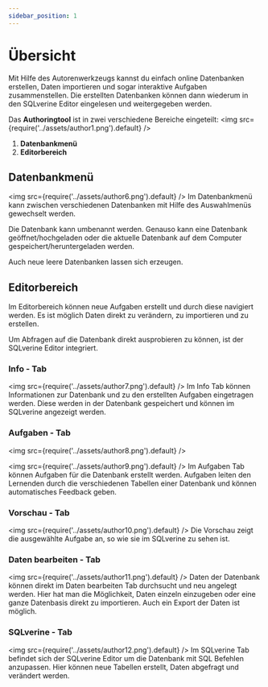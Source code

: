```yaml
---
sidebar_position: 1
---
```


# Übersicht
Mit Hilfe des Autorenwerkzeugs kannst du einfach online Datenbanken erstellen, Daten importieren und sogar interaktive Aufgaben zusammenstellen. Die erstellten Datenbanken können dann wiederum in den SQLverine Editor eingelesen und weitergegeben werden.

Das **Authoringtool** ist in zwei verschiedene Bereiche eingeteilt:
<img
  src={require('../assets/author1.png').default} 
/>

1. **Datenbankmenü**
2. **Editorbereich**

## Datenbankmenü
<img
  src={require('../assets/author6.png').default} 
/>
Im Datenbankmenü kann zwischen verschiedenen Datenbanken mit Hilfe des Auswahlmenüs gewechselt werden.

Die Datenbank kann umbenannt werden. Genauso kann eine Datenbank geöffnet/hochgeladen oder die aktuelle Datenbank auf dem Computer gespeichert/heruntergeladen werden.

Auch neue leere Datenbanken lassen sich erzeugen.

## Editorbereich
Im Editorbereich können neue Aufgaben erstellt und durch diese navigiert werden. Es ist möglich Daten direkt zu verändern, zu importieren und zu erstellen.

Um Abfragen auf die Datenbank direkt ausprobieren zu können, ist der SQLverine Editor integriert.

### Info - Tab
<img
  src={require('../assets/author7.png').default} 
/>
Im Info Tab können Informationen zur Datenbank und zu den erstellten Aufgaben eingetragen werden. Diese werden in der Datenbank gespeichert und können im SQLverine angezeigt werden.

### Aufgaben - Tab
<img
  src={require('../assets/author8.png').default} 
/>

<img
  src={require('../assets/author9.png').default} 
/>
Im Aufgaben Tab können Aufgaben für die Datenbank erstellt werden. Aufgaben leiten den Lernenden durch die verschiedenen Tabellen einer Datenbank und können automatisches Feedback geben.


### Vorschau - Tab
<img
  src={require('../assets/author10.png').default} 
/>
Die Vorschau zeigt die ausgewählte Aufgabe an, so wie sie im SQLverine zu sehen ist.

### Daten bearbeiten - Tab
<img
  src={require('../assets/author11.png').default} 
/>
Daten der Datenbank können direkt im Daten bearbeiten Tab durchsucht und neu angelegt werden. Hier hat man die Möglichkeit, Daten einzeln einzugeben oder eine ganze Datenbasis direkt zu importieren. Auch ein Export der Daten ist möglich.

### SQLverine - Tab
<img
  src={require('../assets/author12.png').default} 
/>
Im SQLverine Tab befindet sich der SQLverine Editor um die Datenbank mit SQL Befehlen anzupassen. Hier können neue Tabellen erstellt, Daten abgefragt und verändert werden.

